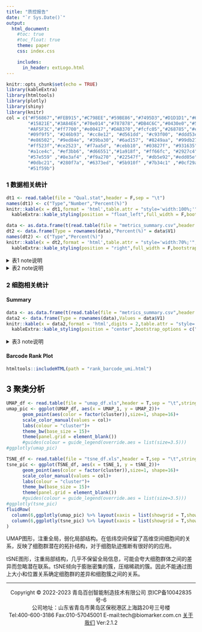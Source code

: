---
title: "质控报告"
date: "`r Sys.Date()`"
output: 
  html_document:
    #toc: true
    #toc_float: true
    theme: paper
    css: index.css

    includes:
      in_header: extLogo.html
---

```{r setup, include=FALSE}
knitr::opts_chunk$set(echo = TRUE)
library(kableExtra)
library(htmltools)
library(plotly)
library(shiny)
library(knitr)
col = c("#F56867","#FEB915","#C798EE","#59BE86","#7495D3","#D1D1D1","#6D1A9C",
        "#15821E","#3A84E6","#70e014","#787878","#DB4C6C","#0430e0","#554236",
        "#AF5F3C","#ff7700","#e00417","#DAB370","#fcfc05","#268785","#ed1299", 
        "#09f9f5", "#246b93", "#cc8e12", "#d561dd", "#c93f00", "#ddd53e","#4aef7b",
        "#e86502", "#9ed84e", "#39ba30", "#6ad157", "#8249aa", "#99db27", "#e07233",
        "#ff523f","#ce2523", "#f7aa5d", "#cebb10", "#03827f", "#931635", "#373bbf", 
        "#a1ce4c", "#ef3bb6", "#d66551","#1a918f", "#ff66fc", "#2927c4", "#7149af" ,
        "#57e559" ,"#8e3af4" ,"#f9a270" ,"#22547f", "#db5e92","#edd05e", "#6f25e8", 
        "#0dbc21", "#280f7a", "#6373ed", "#5b910f" ,"#7b34c1" ,"#0cf29a" ,"#d80fc1", 
        "#51f59b")
```

### **<font color=black>1 数据相关统计</font>**
```{r, echo = FALSE,warning=FALSE}
dt1 <- read.table(file = "Qual.stat",header = F,sep = "\t")
names(dt1) <- c("Type","Number","Percent(%)")
knitr::kable(x = dt1,format = 'html',table.attr = "style='width:100%;'",caption = "**表1 测序Reads统计**") %>% 
  kableExtra::kable_styling(position = "float_left",full_width = F,bootstrap_options = c("striped", "hover"),font_size = 16)

data <- as.data.frame(t(read.table(file = "metrics_summary.csv",header = T,sep = ",",check.names = F)[,10:16]))
dt2 <- data.frame(Type = rownames(data),"Percent(%)" = data$V1)
names(dt2) <- c("Type","Percent(%)")
knitr::kable(x = dt2,format = 'html',table.attr = "style='width:70%;'",caption = "**表2 数据比对**") %>% 
  kableExtra::kable_styling(position = "right",full_width = F,bootstrap_options = c("striped", "hover"),font_size = 16)
```
<details>
<summary>表1 note说明</summary>
<font size=1.5>Number of Reads：Reads总数；</font></br>
<font size=1.5>Valid Barcodes：包含有效Barcode的Reads数；</font></br>
<font size=1.5>Valid UMIs：包含有效UMIs的Reads数；</font></br>
<font size=1.5>Final Valid Reads：同时包含有效barcode与UMI的最终Reads数。</font></br>
</details>
<details>
<summary>表2 note说明</summary>
<font size=1.5>Reads Mapped to Genomes：比对到参考基因组上的Reads在总Reads中占的比例；</font></br>
<font size=1.5>Reads Mapped Confidently to Genome：比对到参考基因组并得到转录本GTF信息支持的Reads在总Reads中占的比例；</font></br>
<font size=1.5>Reads Mapped Confidently to Intergenic Regions：比对到基因间区域的Reads在总Reads中占的比例；</font></br>
<font size=1.5>Reads Mapped Confidently to Intronic Regions：比对到内含子区域的Reads在总Reads中占的比例；</font></br>
<font size=1.5>Reads Mapped Confidently to Exonic Regions：比对到外显子区域的Reads在总Reads中占的比例；</font></br>
<font size=1.5>Reads Mapped Confidently to Transcriptome：比对到已知参考转录本的Reads在总Reads中占的比例；</font></br>
<font size=1.5>Reads Mapped Antisense to Gene：比对到基因反义链上的Reads所占的比例。</font></br>
</details>

### **<font color=black>2 细胞相关统计</font>** {.tabset}
#### Summary
```{r, echo = FALSE}
data <- as.data.frame(t(read.table(file = "metrics_summary.csv",header = T,sep = ",",check.names = F)[,c(1:3,19,18,6,17)]))
data2 <- data.frame(Type = rownames(data),Values = data$V1)
knitr::kable(x = data2,format = 'html',digits = 2,table.attr = "style='width:100%;height:80%'",caption = "**表3 细胞统计**") %>% 
  kableExtra::kable_styling(position = "center",bootstrap_options = c("striped", "hover"),font_size = 16,full_width = T)
```
<details>
<summary>表3 note说明</summary>
<font size=1.5>Estimated Number of Cells：检测到的细胞数；</font></br>
<font size=1.5>Mean Reads per Cell：每个cell中Reads的平均数；</font></br>
<font size=1.5>Median Genes per Cell：每个cell中基因的中位数；</font></br>
<font size=1.5>Median UMI Counts per Cell：每个cell的UMI中位数；</font></br>
<font size=1.5>Total Genes Detected：基因总数；</font></br>
<font size=1.5>Sequencing Saturation：测序饱和度；</font></br>
<font size=1.5>Fraction Reads in Cells：过滤后细胞reads数占总reads数比例。</font></br>
</details>

#### Barcode Rank Plot
```{r, echo=FALSE,warnings = FALSE,fig.show = 'hold',out.width='30%',out.height="30%",force = TRUE}
htmltools::includeHTML(path = "rank_barcode_umi.html")
```

## **<font color=black>3 聚类分析</font>**
```{r, echo=FALSE,fig.show = 'hold',out.width='100%'}
UMAP_df <- read.table(file = "umap_df.xls",header = T,sep = "\t",stringsAsFactors = F)
umap_pic <- ggplot(UMAP_df, aes(x = UMAP_1, y = UMAP_2))+
      geom_point(aes(color = factor(cluster)),size=1, shape=16)+
      scale_color_manual(values = col)+
      labs(colour = "cluster")+
      theme_bw(base_size = 15)+
      theme(panel.grid = element_blank())
      #guides(colour = guide_legend(override.aes = list(size=3.5)))
#ggplotly(umap_pic)

TSNE_df <- read.table(file = "tsne_df.xls",header = T,sep = "\t",stringsAsFactors = F)
tsne_pic <- ggplot(TSNE_df, aes(x = tSNE_1, y = tSNE_2))+
      geom_point(aes(color = factor(cluster)),size=1, shape=16)+
      scale_color_manual(values = col)+
      labs(colour = "cluster")+
      theme_bw(base_size = 15)+
      theme(panel.grid = element_blank())
      #guides(colour = guide_legend(override.aes = list(size=3.5)))
#ggplotly(tsne_pic)
fluidRow(
  column(6,ggplotly(umap_pic) %>% layout(xaxis = list(showgrid = T,showline = T),yaxis = list(showgrid = T,showline = T))),
  column(6,ggplotly(tsne_pic) %>% layout(xaxis = list(showgrid = T,showline = T),yaxis = list(showgrid = T,showline = T)))
)

```
UMAP图形，注重全局，弱化局部结构。在低纬空间保留了高维空间细胞间的关系，反映了细胞群潜在的拓扑结构，对于细胞轨迹推断有很好的的应用。

tSNE图形，注重局部结构，几乎不保留全局信息，可能会夸大细胞群体之间的差异而忽略潜在联系。tSNE倾向于膨胀密集的簇，压缩稀疏的簇。因此不能通过图上大小和位置关系确定细胞群的差异和细胞簇之间的关系。

---

<center> Copyright © 2022-2023 青岛百创智能制造技术有限公司 京ICP备10042835号-6 </center>
<center> 公司地址：山东省青岛市黄岛区保税港区上海路20号三号楼</center>
<center> Tel:400-600-3186 Fax:010-57045001 E-mail:tech@biomarker.com.cn [关于我们](http://www.bmkmanu.com/about) Ver:2.1.2</center>



